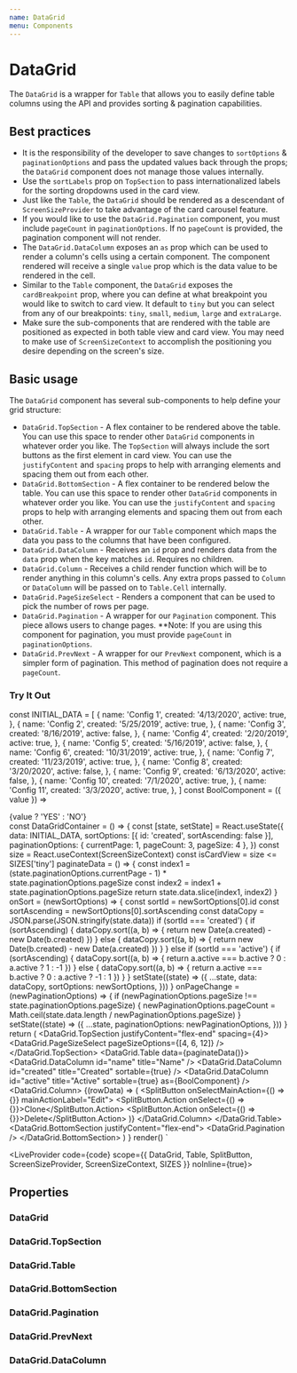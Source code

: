 ```yaml
---
name: DataGrid
menu: Components
---
```



# DataGrid

The `DataGrid` is a wrapper for `Table` that allows you to easily define table columns using the API and provides sorting & pagination capabilities.

## Best practices

- It is the responsibility of the developer to save changes to `sortOptions` & `paginationOptions` and pass the updated values back
  through the props; the `DataGrid` component does not manage those values internally.
- Use the `sortLabels` prop on `TopSection` to pass internationalized labels for the sorting dropdowns used in the card view.
- Just like the `Table`, the `DataGrid` should be rendered as a descendant of `ScreenSizeProvider` to take advantage of the card carousel feature.
- If you would like to use the `DataGrid.Pagination` component, you must include `pageCount` in `paginationOptions`. If no `pageCount` is provided, the pagination component will not render.
- The `DataGrid.DataColumn` exposes an `as` prop which can be used to render a column's cells using a certain component. The component rendered will
  receive a single `value` prop which is the data value to be rendered in the cell.
- Similar to the `Table` component, the `DataGrid` exposes the `cardBreakpoint` prop, where you can define at what breakpoint you would like to switch to card
  view. It default to `tiny` but you can select from any of our breakpoints: `tiny`, `small`, `medium`, `large` and `extraLarge`.
- Make sure the sub-components that are rendered with the table are positioned as expected in both table view and card view. You may need to make use of `ScreenSizeContext`
  to accomplish the positioning you desire depending on the screen's size.

## Basic usage

The `DataGrid` component has several sub-components to help define your grid structure:
  - `DataGrid.TopSection` - A flex container to be rendered above the table. You can use this space to render other `DataGrid` components in whatever order you like.
    The `TopSection` will always include the sort buttons as the first element in card view.
    You can use the `justifyContent` and `spacing` props to help with arranging elements and spacing them out from each other.
  - `DataGrid.BottomSection` - A flex container to be rendered below the table. You can use this space to render other `DataGrid` components in whatever order you like.
    You can use the `justifyContent` and `spacing` props to help with arranging elements and spacing them out from each other.
  - `DataGrid.Table` - A wrapper for our `Table` component which maps the data you pass to the columns that have been configured.
  - `DataGrid.DataColumn` - Receives an `id` prop and renders data from the `data` prop when the key matches `id`. Requires no children.
  - `DataGrid.Column` - Receives a child render function which will be to render anything in this column's cells.
    Any extra props passed to `Column` or `DataColumn` will be passed on to `Table.Cell` internally.
  - `DataGrid.PageSizeSelect` - Renders a component that can be used to pick the number of rows per page.
  - `DataGrid.Pagination` - A wrapper for our `Pagination` component. This piece allows users to change pages. **Note: If you are using this component for pagination,
    you must provide `pageCount` in `paginationOptions`.
  - `DataGrid.PrevNext` - A wrapper for our `PrevNext` component, which is a simpler form of pagination. This method of pagination does not require a `pageCount`.

### Try It Out

const INITIAL_DATA = [
  {
    name: 'Config 1',
    created: '4/13/2020',
    active: true,
  },
  {
    name: 'Config 2',
    created: '5/25/2019',
    active: true,
  },
  {
    name: 'Config 3',
    created: '8/16/2019',
    active: false,
  },
  {
    name: 'Config 4',
    created: '2/20/2019',
    active: true,
  },
  {
    name: 'Config 5',
    created: '5/16/2019',
    active: false,
  },
  {
    name: 'Config 6',
    created: '10/31/2019',
    active: true,
  },
  {
    name: 'Config 7',
    created: '11/23/2019',
    active: true,
  },
  {
    name: 'Config 8',
    created: '3/20/2020',
    active: false,
  },
  {
    name: 'Config 9',
    created: '6/13/2020',
    active: false,
  },
  {
    name: 'Config 10',
    created: '7/1/2020',
    active: true,
  },
  {
    name: 'Config 11',
    created: '3/3/2020',
    active: true,
  },
]
const BoolComponent = ({ value }) => <div>{value ? 'YES' : 'NO'}</div>
const DataGridContainer = () => {
  const [state, setState] = React.useState({
    data: INITIAL_DATA,
    sortOptions: [{ id: 'created', sortAscending: false }],
    paginationOptions: { currentPage: 1, pageCount: 3, pageSize: 4 },
  })
  const size = React.useContext(ScreenSizeContext)
  const isCardView = size <= SIZES['tiny']
  paginateData = () => {
    const index1 = (state.paginationOptions.currentPage - 1) * state.paginationOptions.pageSize
    const index2 = index1 + state.paginationOptions.pageSize
    return state.data.slice(index1, index2)
  }
  onSort = (newSortOptions) => {
    const sortId = newSortOptions[0].id
    const sortAscending = newSortOptions[0].sortAscending
    const dataCopy = JSON.parse(JSON.stringify(state.data))
    if (sortId === 'created') {
      if (sortAscending) {
        dataCopy.sort((a, b) => {
          return new Date(a.created) - new Date(b.created)
        })
      } else {
        dataCopy.sort((a, b) => {
          return new Date(b.created) - new Date(a.created)
        })
      }
    } else if (sortId === 'active') {
      if (sortAscending) {
        dataCopy.sort((a, b) => {
          return a.active === b.active ? 0 : a.active ? 1 : -1
        })
      } else {
        dataCopy.sort((a, b) => {
          return a.active === b.active ? 0 : a.active ? -1 : 1
        })
      }
    }
    setState((state) => ({
      ...state,
      data: dataCopy,
      sortOptions: newSortOptions,
    }))
  }
  onPageChange = (newPaginationOptions) => {
    if (newPaginationOptions.pageSize !== state.paginationOptions.pageSize) {
      newPaginationOptions.pageCount = Math.ceil(state.data.length / newPaginationOptions.pageSize)
    }
    setState((state) => ({
      ...state,
      paginationOptions: newPaginationOptions,
    }))
  }
  return (
    <DataGrid
      paginationOptions={state.paginationOptions}
      sortOptions={state.sortOptions}
      onSort={onSort}
      onPageChange={onPageChange}
      cardBreakpoint="tiny"
    >
      <DataGrid.TopSection justifyContent="flex-end" spacing={4}>
        <DataGrid.PageSizeSelect
          pageSizeOptions={[4, 6, 12]}
        />
      </DataGrid.TopSection>
      <DataGrid.Table data={paginateData()}>
        <DataGrid.DataColumn id="name" title="Name" />
        <DataGrid.DataColumn id="created" title="Created" sortable={true} />
        <DataGrid.DataColumn id="active" title="Active" sortable={true} as={BoolComponent} />
        <DataGrid.Column>
          {(rowData) => (
            <SplitButton onSelectMainAction={() => {}} mainActionLabel="Edit">
              <SplitButton.Action onSelect={() => {}}>Clone</SplitButton.Action>
              <SplitButton.Action onSelect={() => {}}>Delete</SplitButton.Action>
            </SplitButton>
          )}
        </DataGrid.Column>
      </DataGrid.Table>
      <DataGrid.BottomSection justifyContent="flex-end">
        <DataGrid.Pagination />
      </DataGrid.BottomSection>
    </DataGrid>
  )
}
render(<ScreenSizeProvider><DataGridContainer /></ScreenSizeProvider>)
`

<LiveProvider code={code} scope={{ DataGrid, Table, SplitButton, ScreenSizeProvider, ScreenSizeContext, SIZES }} noInline={true}>
  <LiveEditor style={livePreviewStyle} />
  <LiveError />
  <LivePreview />
</LiveProvider>

## Properties

### DataGrid
<PropsTable of={DataGrid} />

### DataGrid.TopSection
<PropsTable of={DataGrid} staticProp="DataGrid.TopSection" />

### DataGrid.Table
<PropsTable of={Table} />

### DataGrid.BottomSection
<PropsTable of={DataGrid} staticProp="DataGrid.BottomSection" />

### DataGrid.Pagination
<PropsTable of={DataGrid} staticProp="Pagination" />

### DataGrid.PrevNext
<PropsTable of={DataGrid} staticProp="PrevNext" />

### DataGrid.DataColumn
<PropsTable of={DataGrid} staticProp="DataGrid.DataColumn" />
